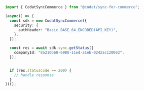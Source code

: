 ```typescript GetStatus.ts
import { CodatSyncCommerce } from "@codat/sync-for-commerce";

(async() => {
  const sdk = new CodatSyncCommerce({
    security: {
      authHeader: "Basic BASE_64_ENCODED(API_KEY)",
    },
  });

  const res = await sdk.sync.getStatus({
    companyId: "8a210b68-6988-11ed-a1eb-0242ac120002",
  });


  if (res.statusCode == 200) {
    // handle response
  }
})();
```
